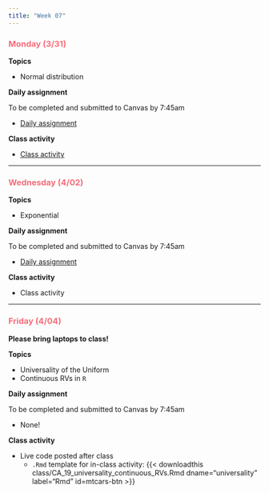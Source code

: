 ```yaml
---
title: "Week 07"
---
```


::: {style="color: #F66D7A"}
### Monday (3/31)
:::

**Topics**

-   Normal distribution

**Daily assignment**

To be completed and submitted to Canvas by 7:45am

-   [Daily assignment](daily/DA_17.pdf)

**Class activity**

-   [Class activity](class/CA_17.pdf)

------------------------------------------------------------------------

::: {style="color: #F66D7A"}
### Wednesday (4/02)
:::

**Topics**

-   Exponential

**Daily assignment**

To be completed and submitted to Canvas by 7:45am

-   [Daily assignment](daily/DA_18.pdf)

**Class activity**

-   Class activity

------------------------------------------------------------------------

::: {style="color: #F66D7A"}
### Friday (4/04)
:::

**Please bring laptops to class!**

**Topics**

-   Universality of the Uniform
-   Continuous RVs in `R`

**Daily assignment**

To be completed and submitted to Canvas by 7:45am

-   None!

**Class activity**

-   Live code posted after class
    -   `.Rmd` template for in-class activity: {{< downloadthis class/CA_19_universality_continuous_RVs.Rmd dname="universality" label="Rmd" id=mtcars-btn >}}
